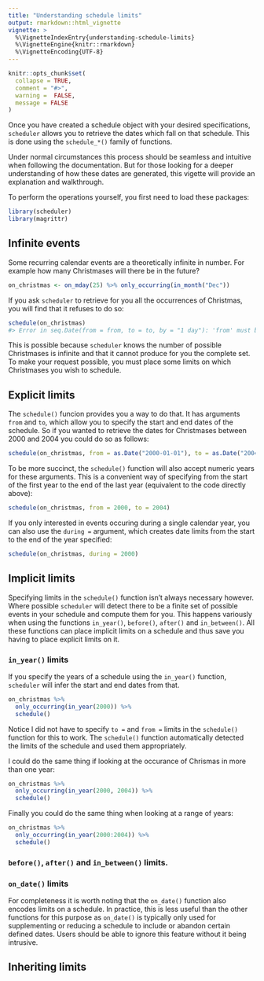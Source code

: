 ```yaml
---
title: "Understanding schedule limits"
output: rmarkdown::html_vignette
vignette: >
  %\VignetteIndexEntry{understanding-schedule-limits}
  %\VignetteEngine{knitr::rmarkdown}
  %\VignetteEncoding{UTF-8}
---
```


```r
knitr::opts_chunk$set(
  collapse = TRUE,
  comment = "#>",
  warning =  FALSE,
  message = FALSE
)
```

Once you have created a schedule object with your desired specifications, 
`scheduler` allows you to retrieve the dates which fall on that schedule. This
is done using the `schedule_*()` family of functions. 

Under normal circumstances this process should be seamless and intuitive when
following the documentation. But for those looking for a deeper understanding 
of how these dates are generated, this vigette will provide an explanation and
walkthrough.

To perform the operations yourself, you first need to load these packages:

```r
library(scheduler)
library(magrittr)
```

## Infinite events

Some recurring calendar events are a theoretically infinite in number. For 
example how many Christmases will there be in the future?

```r
on_christmas <- on_mday(25) %>% only_occurring(in_month("Dec"))
```

If you ask `scheduler` to retrieve for you all the occurrences of Christmas, 
you will find that it refuses to do so:

```r
schedule(on_christmas)
#> Error in seq.Date(from = from, to = to, by = "1 day"): 'from' must be a "Date" object
```

This is possible because `scheduler` knows the number of possible Christmases
is infinite and that it cannot produce for you the complete set. To make your
request possible, you must place some limits on which Christmases you wish to
schedule.

## Explicit limits

The `schedule()` funcion provides you a way to do that. It has arguments `from`
and `to`, which allow you to specify the start and end dates of the schedule.
So if you wanted to retrieve the dates for Christmases between 2000 and 2004 
you could do so as follows:

```r
schedule(on_christmas, from = as.Date("2000-01-01"), to = as.Date("2004-12-31"))
```

To be more succinct, the `schedule()` function will also accept numeric years
for these arguments. This is a convenient way of specifying from the start of
the first year to the end of the last year (equivalent to the code directly
above):

```r
schedule(on_christmas, from = 2000, to = 2004)
```

If you only interested in events occuring during a single calendar year, you
can also use the `during =` argument, which creates date limits from the start 
to the end of the year specified:

```r
schedule(on_christmas, during = 2000)
```

## Implicit limits

Specifying limits in the `schedule()` function isn't always necessary however.
Where possible `scheduler` will detect there to be a finite set of possible
events in your schedule and compute them for you. This happens variously when
using the functions `in_year()`, `before()`, `after()` and `in_between()`.
All these functions can place implicit limits on a schedule and thus save you
having to place explicit limits on it.

### `in_year()` limits

If you specify the years of a schedule using the `in_year()` function, 
`scheduler` will infer the start and end dates from that.

```r
on_christmas %>% 
  only_occurring(in_year(2000)) %>% 
  schedule()
```

Notice I did not have to specify `to =` and `from =` limits in the 
`schedule()` function for this to work. The `schedule()` function automatically 
detected the limits of the schedule and used them appropriately.

I could do the same thing if looking at the occurance of Chrismas in 
more than one year:

```r
on_christmas %>% 
  only_occurring(in_year(2000, 2004)) %>% 
  schedule()
```

Finally you could do the same thing when looking at a range of years:

```r
on_christmas %>% 
  only_occurring(in_year(2000:2004)) %>% 
  schedule()
```

### `before()`, `after()` and `in_between()` limits.

### `on_date()` limits

For completeness it is worth noting that the `on_date()` function also encodes
limits on a schedule. In practice, this is less useful than the other 
functions for this purpose as `on_date()` is typically only used for 
supplementing or reducing a schedule to include or abandon certain defined 
dates. Users should be able to ignore this feature without it being 
intrusive.

## Inheriting limits
